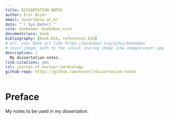 ```yaml
--- 
title: DISSERTATION NOTES
author: Erol Biçer
email: nucerl@snu.ac.kr
date: "`r Sys.Date()`"
site: bookdown::bookdown_site
documentclass: book
bibliography: [book.bib, references.bib]
# url: your book url like https://bookdown.org/yihui/bookdown
# cover-image: path to the social sharing image like images/cover.jpg
description: |
  My dissertation notes. 
link-citations: yes
csl: journal-of-nuclear-cardiology
github-repo: https://github.com/nucerl/dissertation-notes
---
```


# Preface {-}

My notes to be used in my dissertation.